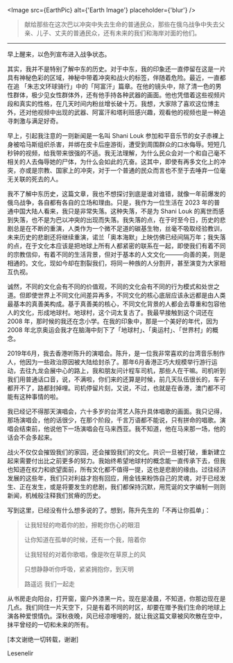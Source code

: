 

<Image
  src={EarthPic}
  alt={'Earth Image'}
  placeholder={'blur'}
/>


> 献给那些在这次巴以冲突中失去生命的普通民众，那些在俄乌战争中失去父亲、儿子、丈夫的普通民众，还有未来的我们和海岸对面的他们。

---


早上醒来，以色列宣布进入战争状态。


其实，我并不是特别了解中东的历史。对于中东，我的印象还一直停留在这是一片具有神秘色彩的区域，神秘中带着冲突和战火的标签，伴随着危险。最近，一直都在追 「朱志文环球骑行」中的「阿富汗」篇章。在他的镜头中，除了清一色的男性群体，极少见女性群体外，还有他手持各种武器的画面。他也凭借着这些视频片段和真实的性格，在几天时间内粉丝增长破十万。我想，大家除了喜欢这位博主外，还对他视频中出现的武器、阿富汗和塔利班感兴趣，观看他的视频也是一种追寻刺激与满足好奇。


早上，引起我注意的一则新闻是一名叫 Shani Louk 参加和平音乐节的女子赤裸上身被哈马斯组织杀害，并绑在皮卡后座游街，遭受到周围群众的口水侮辱。短短几秒钟的视频，给我带来很强的不适。我无法理解，为什么民众会对一个和自己毫不相关的人去侮辱她的尸体，为什么会如此的亢奋。这其中，即使有再多文化上的冲突，亦或是宗教、国家上的冲突，对于一个普通的民众而言也不至于去唾弃一位毫无关联的死去的人。


我不了解中东历史，这篇文章，我也不想探讨到底是谁对谁错，就像一年前爆发的俄乌战争，各自都有各自的立场和理由。只是，我作为一位生活在 2023 年的普通中国大陆人看来，我只是非常失落。这种失落，不是为 Shani Louk 的离世而感到失落，也不是为巴以冲突的出现而失落。我失落的点，在于时至今日，历史的悲剧总是在不断的重演，人类作为一个微不足道的碳基生物，丝毫不吸取经验教训，未来历史的悲剧还将继续重演，诺兰「奥本海默」上映仿佛已经间隔万年；我失落的点，在于文化本应该是把地球上所有人都紧密的联系在一起，即使我们有着不同的宗教信仰，有着不同的生活背景，但对于基本的人文文化———向善的美，则是相通的。文化，现如今却在割裂我们，将同一种族的人分割开，甚至演变为大家相互仇视。


诚然，不同的文化会有不同的价值观，不同的文化会有不同的行为模式和处世之道。但即使世界上不同文化间差异再多，不同文化的核心底层应该永远都是由人类最基本的真善美构成。基于真善美的核心，不同文化背景的人都会去尊重和包容他人的文化，形成地球村。地球村，这个词太复古了。我最早接触到这个词还在 2008 年，那时候的我还在念小学。在我的印象中，那是一个美好的年代，因为 2008 年北京奥运会我才在脑海中刻下了「地球村」、「奥运村」、「世界村」的概念。


2019年6月，我去香港听陈升的演唱会。陈升，是一位我非常喜欢的台湾音乐制作人，他因为一些政治原因被大陆给封杀了。那年6月香港正巧大规模举行游行运动，去往九龙会展中心的路上，我和朋友问计程车司机，那些人在干嘛。司机听到我们用普通话口音，说，不满啦，你们来的还算是时候，前几天队伍很长的，车子都开不了，路都封掉哩。司机停留片刻，又说，不过，也就是在香港，澳门都不可能有这种事情的啦。


我已经记不得那天演唱会，六十多岁的台湾艺人陈升具体唱歌的画面。我只记得，那场演唱会，他的话很少，在那个阶段，千言万语都不能说，只有拼命的唱歌。演唱会结束前，他说他下一场演唱会在马来西亚。我不知道，他在马来那一场，他的话会不会多起来。


战火不仅仅会摧毁我们的家园，还会摧毁我们的文化。共识一旦被打破，重新建立起来需要付出比之前更多的努力。我始终希望地球村的概念能一直传承下去，但我也知道在权力和欲望面前，所有文化都不值得一提，这也是悲剧的缘由。过往经济发展的这些年，我们只对利益才抱有回应，用金钱来粉饰自己的灵魂，对于已经发生、正在发生，或是将要发生的悲剧，我们都保持沉默，用荒诞的文字编制一则则新闻，机械般注释我们贫瘠的历史。


写到这里，已经没有什么想多说的了。想到，陈升先生的「不再让你孤单」：


> 让我轻轻的吻着你的脸，擦乾你伤心的眼泪
>
> 让你知道在孤单的时候，还有一个我，陪着你
>
> 让我轻轻的对着你歌唱，像是吹在草原上的风
>
> 只想静静听你呼吸，紧紧拥抱你，到天明
>
> 路遥远 我们一起走


从书房走向阳台，打开窗，窗户外漆黑一片。现在是凌晨，不知道，你那边现在是几点。我们同住一片天空下，只是有着不同的时区，却要在赠予我们生命的地球上演各种爱恨情仇。深秋夜晚，风已经凉嗖嗖的，就让我这篇文章被风吹散在空中，抹平曾经的一切和未来的所有。


[本文谢绝一切转载，谢谢]

Lesenelir


